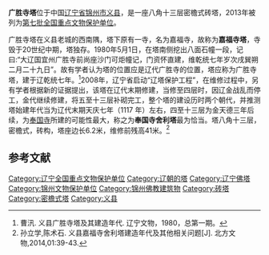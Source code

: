 {{coord|41|32|19|N|121|12|58|E|scale:10000|display=title}}
{{文物保护单位
| 级别 = 全国
| 名称 = 广胜寺塔
| 图片 = 
| 所在 = [[辽宁省|辽宁省]][[锦州市|锦州市]][[义县|义县]]
| 分类 = 古建筑
| 时代 = 辽
| 编号 = 7-0928-3-226
| 登录 = 2013年3月5日
}}
'''广胜寺塔'''位于中国[[辽宁省|辽宁省]][[锦州市|锦州市]][[义县|义县]]，是一座八角十三层密檐式砖塔，2013年被列为[[第七批全国重点文物保护单位|第七批全国重点文物保护单位]]。

广胜寺塔在义县老城的西南隅，塔下原有一寺，名为嘉福寺，故称为'''嘉福寺塔'''，寺毁于20世纪中期，塔独存。1980年5月1日，在塔南侧挖出八面石幢一段，记曰:“大辽国宜州广胜寺前尚座沙门可炬幢记，门资怀直建，维乾统七年岁次戌巽朔二月二十九日”。故有学者认为塔的位置应是辽代广胜寺的位置，塔应称为广胜寺塔，建于辽乾统七年。<ref>曹汛. 义县广胜寺塔及其建造年代. 辽宁文物，1980，总第一期。</ref>2008年，辽宁省启动“辽塔保护工程”，在维修过程中，另有学者根据新的证据提出，该塔在辽代末期修建，当修至四层时，因辽金战乱而停工，金代继续修建，将五至十三层补砌完工，整个塔的建设历时两个朝代，并推测塔始建年代当为辽代末期天庆七年（1117 年）左右，四至十三层为金天德三年后续，为[[奉国寺|奉国寺]]所建的可能性最大，称之为'''奉国寺舍利塔'''最为恰当。塔八角十三层，密檐式，砖构，塔座边长6.2米，维修前残高41米。<ref>孙立学,陈术石. 义县嘉福寺舍利塔建造年代及其他相关问题[J]. 北方文物,2014,01:39-43.</ref>

==参考文献==
{{reflist}}

{{辽宁全国重点文物保护单位}}

{{DEFAULTSORT:G}}
[[Category:辽宁全国重点文物保护单位|Category:辽宁全国重点文物保护单位]]
[[Category:辽朝的塔|Category:辽朝的塔]]
[[Category:辽宁佛塔|Category:辽宁佛塔]]
[[Category:锦州文物保护单位|Category:锦州文物保护单位]]
[[Category:锦州佛教建筑物|Category:锦州佛教建筑物]]
[[Category:砖塔|Category:砖塔]]
[[Category:密檐式塔|Category:密檐式塔]]
[[Category:义县|Category:义县]]